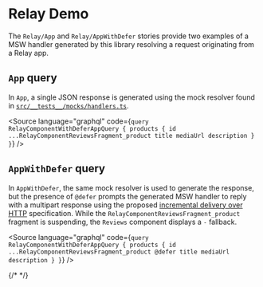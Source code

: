 
<Meta of={RelayStories} />

# Relay Demo

The `Relay/App` and `Relay/AppWithDefer` stories provide two examples of a MSW handler generated by this library resolving a request originating from a Relay app.

## `App` query
In `App`, a single JSON response is generated using the mock resolver found in [`src/__tests__/mocks/handlers.ts`](https://github.com/apollographql/graphql-testing-library/blob/main/src/__tests__/mocks/handlers.ts).

<Source language="graphql" code={`
query RelayComponentWithDeferAppQuery {
  products {
    id
    ...RelayComponentReviewsFragment_product
    title
    mediaUrl
    description
  }
}
`} />

## `AppWithDefer` query
In `AppWithDefer`, the same mock resolver is used to generate the response, but the presence of `@defer` prompts the generated MSW handler to reply with a multipart response using the proposed [incremental delivery over HTTP](https://github.com/graphql/graphql-over-http/blob/main/rfcs/IncrementalDelivery.md) specification. While the `RelayComponentReviewsFragment_product` fragment is suspending, the `Reviews` component displays a `-` fallback.

<Source language="graphql" code={`
query RelayComponentWithDeferAppQuery {
  products {
    id
    ...RelayComponentReviewsFragment_product @defer
    title
    mediaUrl
    description
  }
}
`} />

{/* <Canvas of={RelayStories.AppWithDefer} /> */}